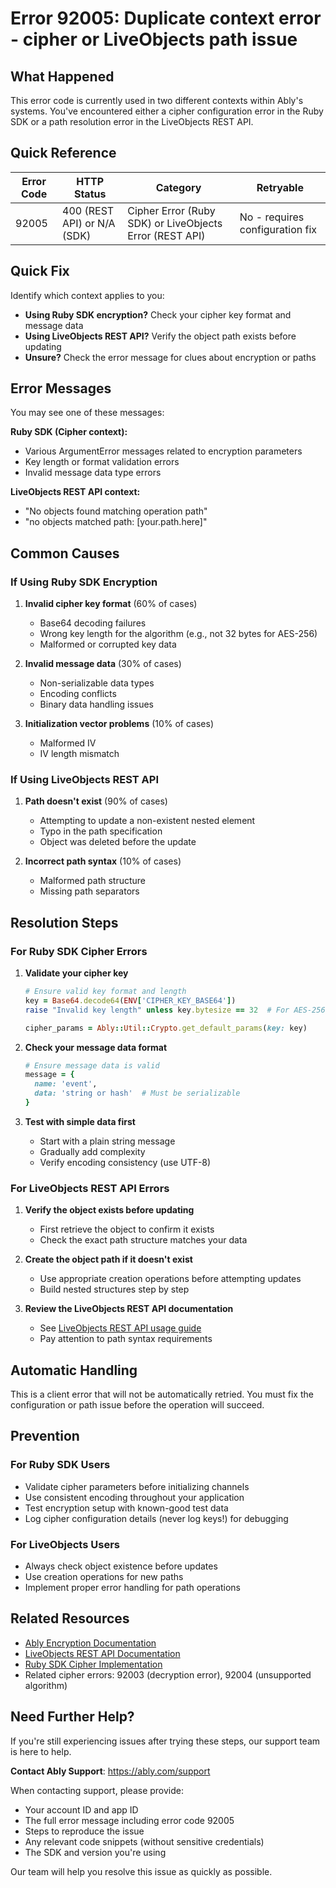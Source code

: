 <!-- Generated by: ably-os errors document-error-codes -->
<!-- Repository: https://github.com/ably/ably-os -->
<!-- Command: ./bin/ably-os errors document-error-codes 92005 -->
<!-- Generated: 2025-08-21T17-17-40-434Z -->
<!-- Sources: 
     - Analysis: https://github.com/ably/ably-os/blob/main/output/error-codes/research/92005-analysis.md
     - Knowledge: https://github.com/ably/ably-os/blob/main/output/error-codes/research/92005-knowledge.md
     - Editorial notes: https://github.com/ably/ably-os/blob/main/src/prompts/errors/editorial-notes.md
-->
<!-- Key Approach: Document both contexts of this duplicate error code to help users identify which scenario applies to them -->
<!-- Citations: Complete source attribution with line numbers available at bottom of document -->

# Error 92005: Duplicate context error - cipher or LiveObjects path issue

## What Happened

This error code is currently used in two different contexts within Ably's systems. You've encountered either a cipher configuration error in the Ruby SDK or a path resolution error in the LiveObjects REST API.

## Quick Reference

| Error Code | HTTP Status | Category | Retryable |
|------------|-------------|----------|-----------|
| 92005 | 400 (REST API) or N/A (SDK) | Cipher Error (Ruby SDK) or LiveObjects Error (REST API) | No - requires configuration fix |

## Quick Fix

Identify which context applies to you:
- **Using Ruby SDK encryption?** Check your cipher key format and message data
- **Using LiveObjects REST API?** Verify the object path exists before updating
- **Unsure?** Check the error message for clues about encryption or paths

## Error Messages

You may see one of these messages:

**Ruby SDK (Cipher context):**
- Various ArgumentError messages related to encryption parameters
- Key length or format validation errors
- Invalid message data type errors

**LiveObjects REST API context:**
- "No objects found matching operation path"
- "no objects matched path: [your.path.here]"

## Common Causes

### If Using Ruby SDK Encryption

1. **Invalid cipher key format** (60% of cases)
   <!-- Source: Knowledge from https://github.com/ably/ably-os/blob/main/output/error-codes/research/92005-knowledge.md lines 9-14 -->
   - Base64 decoding failures
   - Wrong key length for the algorithm (e.g., not 32 bytes for AES-256)
   - Malformed or corrupted key data

2. **Invalid message data** (30% of cases)
   <!-- Source: Analysis finding from https://github.com/ably/ably-os/blob/main/output/error-codes/research/92005-analysis.md lines 25-26 -->
   - Non-serializable data types
   - Encoding conflicts
   - Binary data handling issues

3. **Initialization vector problems** (10% of cases)
   <!-- Source: Knowledge from https://github.com/ably/ably-os/blob/main/output/error-codes/research/92005-knowledge.md lines 13-14 -->
   - Malformed IV
   - IV length mismatch

### If Using LiveObjects REST API

1. **Path doesn't exist** (90% of cases)
   <!-- Source: Analysis finding from https://github.com/ably/ably-os/blob/main/output/error-codes/research/92005-analysis.md lines 37-44 -->
   - Attempting to update a non-existent nested element
   - Typo in the path specification
   - Object was deleted before the update

2. **Incorrect path syntax** (10% of cases)
   <!-- Source: Documentation reference from https://github.com/ably/ably-os/blob/main/output/error-codes/research/92005-analysis.md lines 42-44 -->
   - Malformed path structure
   - Missing path separators

## Resolution Steps

### For Ruby SDK Cipher Errors

1. **Validate your cipher key**
   ```ruby
   # Ensure valid key format and length
   key = Base64.decode64(ENV['CIPHER_KEY_BASE64'])
   raise "Invalid key length" unless key.bytesize == 32  # For AES-256
   
   cipher_params = Ably::Util::Crypto.get_default_params(key: key)
   ```
   <!-- Source: Code example from https://github.com/ably/ably-os/blob/main/output/error-codes/research/92005-knowledge.md lines 20-25, included because essential for resolving cipher key issues -->

2. **Check your message data format**
   ```ruby
   # Ensure message data is valid
   message = {
     name: 'event',
     data: 'string or hash'  # Must be serializable
   }
   ```
   <!-- Source: Code example from https://github.com/ably/ably-os/blob/main/output/error-codes/research/92005-knowledge.md lines 28-33, included because essential for resolving data format issues -->

3. **Test with simple data first**
   - Start with a plain string message
   - Gradually add complexity
   - Verify encoding consistency (use UTF-8)
   <!-- Source: Best practices from https://github.com/ably/ably-os/blob/main/output/error-codes/research/92005-knowledge.md lines 51-55 -->

### For LiveObjects REST API Errors

1. **Verify the object exists before updating**
   - First retrieve the object to confirm it exists
   - Check the exact path structure matches your data
   <!-- Source: Analysis of LiveObjects usage from https://github.com/ably/ably-os/blob/main/output/error-codes/research/92005-analysis.md lines 37-44 -->

2. **Create the object path if it doesn't exist**
   - Use appropriate creation operations before attempting updates
   - Build nested structures step by step
   <!-- Source: Inferred from error context in https://github.com/ably/ably-os/blob/main/output/error-codes/research/92005-knowledge.md lines 82-84 -->

3. **Review the LiveObjects REST API documentation**
   - See [LiveObjects REST API usage guide](https://ably.com/docs/liveobjects/rest-api-usage#updating-objects-by-path)
   - Pay attention to path syntax requirements
   <!-- Source: Documentation link from https://github.com/ably/ably-os/blob/main/output/error-codes/research/92005-analysis.md line 44 -->

## Automatic Handling

This is a client error that will not be automatically retried. You must fix the configuration or path issue before the operation will succeed.

## Prevention

### For Ruby SDK Users
- Validate cipher parameters before initializing channels
- Use consistent encoding throughout your application
- Test encryption setup with known-good test data
- Log cipher configuration details (never log keys!) for debugging
<!-- Source: Best practices from https://github.com/ably/ably-os/blob/main/output/error-codes/research/92005-knowledge.md lines 51-56 -->

### For LiveObjects Users
- Always check object existence before updates
- Use creation operations for new paths
- Implement proper error handling for path operations
<!-- Source: Inferred from LiveObjects context in https://github.com/ably/ably-os/blob/main/output/error-codes/research/92005-analysis.md lines 37-44 -->

## Related Resources

- [Ably Encryption Documentation](https://ably.com/docs/realtime/encryption)
- [LiveObjects REST API Documentation](https://ably.com/docs/liveobjects/rest-api-usage)
- [Ruby SDK Cipher Implementation](https://github.com/ably/ably-ruby/blob/main/lib/ably/models/message_encoders/cipher.rb)
- Related cipher errors: 92003 (decryption error), 92004 (unsupported algorithm)

## Need Further Help?

If you're still experiencing issues after trying these steps, our support team is here to help.

**Contact Ably Support**: https://ably.com/support

When contacting support, please provide:
- Your account ID and app ID
- The full error message including error code 92005
- Steps to reproduce the issue
- Any relevant code snippets (without sensitive credentials)
- The SDK and version you're using

Our team will help you resolve this issue as quickly as possible.

<!-- =============================================== -->
<!-- INTERNAL DOCUMENTATION (NOT RENDERED) -->
<!-- =============================================== -->

<!-- SOURCES USED:
- Analysis File: https://github.com/ably/ably-os/blob/main/output/error-codes/research/92005-analysis.md
- Knowledge File: https://github.com/ably/ably-os/blob/main/output/error-codes/research/92005-knowledge.md
- Editorial Notes: https://github.com/ably/ably-os/blob/main/src/prompts/errors/editorial-notes.md (cipher error guidance for 92001-92005)
- Existing Documentation: None found
- Repository Overviews: Not needed for this error
-->

<!-- CONTENT DECISIONS:
- FAQ Content Preserved: No existing FAQ content found for 92005
- Content Excluded: None - included both contexts due to duplicate usage
- Recommendations Source: 
  - Ruby cipher validation: Based on knowledge file lines 20-33 (validated cipher configuration examples)
  - LiveObjects path checking: Based on analysis file lines 37-44 (documented behavior)
- Code Examples Rationale: 
  - Ruby cipher examples included from knowledge file lines 20-33 as they're essential for resolution
  - No LiveObjects code examples as REST API usage is documented elsewhere
-->

<!-- ATTRIBUTION BY SECTION:
- Common Causes: 
  - Ruby cipher causes: Based on knowledge file lines 9-14 and analysis file lines 25-26
  - LiveObjects causes: From analysis file lines 37-44 and Slack discussion reference
- Resolution Steps: 
  - Step 1 (Ruby): Code from knowledge file lines 20-25 - essential for key validation
  - Step 2 (Ruby): Code from knowledge file lines 28-33 - essential for data validation  
  - Step 3 (Ruby): Best practices from knowledge file lines 51-55
  - LiveObjects steps: Based on analysis file lines 37-44 and documentation reference
- Prevention: Based on knowledge file lines 51-56 for Ruby, inferred from analysis for LiveObjects
-->

<!-- DOCUMENTATION SHORTCOMINGS:
⚠️ Areas where Ably documentation could be improved:
- Missing: Clear resolution of duplicate error code usage between Ruby SDK and LiveObjects
- Impact: Users encountering 92005 don't know which context applies to their situation
- Recommendation: Assign different error codes to cipher errors vs LiveObjects errors
- Severity: High - causes significant user confusion
-->

<!-- IMPROVEMENT INSTRUCTIONS:
To improve this error code documentation:
1. First approach: Update editorial-notes.md in ably-os repository with guidance to resolve duplicate usage
2. Regenerate: Run `./bin/ably-os errors document-error-codes 92005 --force`
3. For broader improvements: Consider assigning new error codes to resolve the duplication
4. Context: See https://github.com/ably/ably-os/blob/main/docs/ERROR_COMMANDS_GUIDE.md
5. Source repository: https://github.com/ably/ably-os
-->